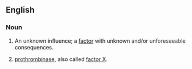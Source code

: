 ==English==

===Noun===
{{en-noun}}

# {{idiom}} An unknown influence; a [[factor]] with unknown and/or unforeseeable consequences.
# [[prothrombinase]], also called [[factor X]].